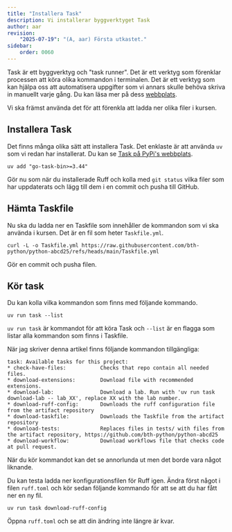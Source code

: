 ```yaml
---
title: "Installera Task" 
description: Vi installerar byggverktyget Task 
author: aar
revision:
    "2025-07-19": "(A, aar) Första utkastet."
sidebar:
    order: 0060
---
```



Task är ett byggverktyg och "task runner". Det är ett verktyg som förenklar processen att köra olika kommandon i terminalen. Det är ett verktyg som kan hjälpa oss att automatisera uppgifter som vi annars skulle behöva skriva in manuellt varje gång. Du kan läsa mer på dess [webbplats](https://taskfile.dev/).

Vi ska främst använda det för att förenkla att ladda ner olika filer i kursen.

## Installera Task

Det finns många olika sätt att installera Task. Det enklaste är att använda `uv` som vi redan har installerat. Du kan se [Task på PyPi's webbplats](https://pypi.org/project/task/).

```console title="Installera Task med uv."
uv add "go-task-bin>=3.44"
```

Gör nu som när du installerade Ruff och kolla med `git status` vilka filer som har uppdaterats och lägg till dem i en commit och pusha till GitHub.



## Hämta Taskfile

Nu ska du ladda ner en Taskfile som innehåller de kommandon som vi ska använda i kursen. Det är en fil som heter `Taskfile.yml`.

```console title="Ladda ner Taskfile."	
curl -L -o Taskfile.yml https://raw.githubusercontent.com/bth-python/python-abcd25/refs/heads/main/Taskfile.yml
```

Gör en commit och pusha filen.



## Kör task

Du kan kolla vilka kommandon som finns med följande kommando.

```console title="Lista kommandon i Taskfile."
uv run task --list
```

`uv run task` är kommandot för att köra Task och `--list` är en flagga som listar alla kommandon som finns i Taskfile.

När jag skriver denna artikel finns följande kommandon tillgängliga:

```
task: Available tasks for this project:
* check-have-files:           Checks that repo contain all needed files.
* download-extensions:        Download file with recommended extensions.
* download-lab:               Download a lab. Run with 'uv run task download-lab -- lab_XX', replace XX with the lab number.
* download-ruff-config:       Downloads the ruff configuration file from the artifact repository
* download-taskfile:          Downloads the Taskfile from the artifact repository
* download-tests:             Replaces files in tests/ with files from the artifact repository, https://github.com/bth-python/python-abcd25
* download-workflow:          Download workflows file that checks code at pull request.
```

När du kör kommandot kan det se annorlunda ut men det borde vara något liknande.

Du kan testa ladda ner konfigurationsfilen för Ruff igen. Ändra först något i filen `ruff.toml` och kör sedan följande kommando för att se att du har fått ner en ny fil.

```console title="Ladda ner ruff.toml."
uv run task download-ruff-config
```

Öppna `ruff.toml` och se att din ändring inte längre är kvar.
